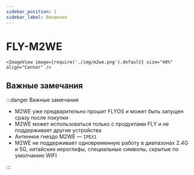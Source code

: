 ```yaml
---
sidebar_position: 1
sidebar_label: Введение
---
```



# FLY-M2WE

    <ImageView image={require('./img/m2we.png').default} size="40%" align="Center" />

## Важные замечания

:::danger Важные замечания

* M2WE уже предварительно прошит FLYOS и может быть запущен сразу после покупки
* M2WE может использоваться только с продуктами FLY и не поддерживает другие устройства
* Антенное гнездо M2WE — `IPEX1`
* M2WE не поддерживает одновременную работу в диапазонах 2.4G и 5G, китайские иероглифы, специальные символы, скрытые по умолчанию WIFI

:::